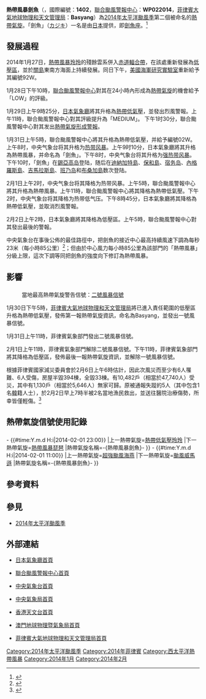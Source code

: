 {{NoteUTC+8}}
{{NoteTA
|G1=TyphoonNew
|G2=TyphoonOld
|G3=Weather
|T=zh:熱帶風暴劍魚 (2014年); zh-cn:热带风暴剑鱼 (2014年); zh-hk:熱帶風暴劍魚 (2014年); zh-tw:輕度颱風劍魚 (2014年)
|1=zh:熱帶風暴劍魚; zh-cn:热带风暴剑鱼; zh-hk:熱帶風暴劍魚; zh-tw:輕度颱風劍魚
|2=zh:熱帶風暴玲玲; zh-cn:热带风暴玲玲; zh-hk:熱帶風暴玲玲; zh-tw:輕度颱風玲玲
|skin=typhoon
}}
{{颱風基礎資訊
|颱風名稱               = 熱帶風暴劍魚
|外文名稱               = Tropical Storm Kajiki
|外文語言               = 英文 
|代表圖像               = Kajiki Jan 31 2014 0440Z.jpg
|代表圖像名稱           = 1月31日的熱帶風暴劍魚
|形成日期               = 2014年1月29日
|消散日期               = 2014年2月2日
|十分鐘平均風速JMA      = 35|JMA=knot
|十分鐘平均風速CWB      = 18|CWB=m/s
|十分鐘平均風速KMA      = 18|KMA=m/s
|十分鐘平均風速HKO      = 85
|十分鐘平均風速PAGASA   = 85
|十分鐘平均風速NCHMF    = 70
|二分鐘平均風速         = 23|NMC=m/s
|一分鐘平均風速         = 35|SSHS=knot<!--JTWC-->
|瞬間最大陣風           = 95
|最低氣壓               = 1000<!--JMA-->
|氣旋能量指數           = 0.245
|財產損失               = 
|死傷人數               = {{PHI}}6死6傷<ref name=NDRRMC-Basyang>{{cite web|url=http://www.ndrrmc.gov.ph/attachments/article/1143/UPD%20re%20SitRep%209%20Effects%20TS%20Basyang%20(06FEB2014).pdf|title=SitRep No. 9 – Effects of Tropical Depression Basyang|date=2014-02-06|publisher=菲律賓國家減災委員會|deadurl=yes|archiveurl=https://web.archive.org/web/20140222170039/http://www.ndrrmc.gov.ph/attachments/article/1143/UPD%20re%20SitRep%209%20Effects%20TS%20Basyang%20%2806FEB2014%29.pdf|archivedate=2014-02-22}}</ref>
|影響地區               = {{FSM}}<br>{{PLW}}<br>{{PHI}}
|颱風路徑圖             = Kajiki_2014_track.png
|風季年份               = 2014
|風季位置               = 太平洋
}}
'''熱帶風暴劍魚'''（{{lang-en|'''Tropical Storm Kajiki'''}}，國際編號：'''1402'''，[[聯合颱風警報中心|聯合颱風警報中心]]：'''WP022014'''，[[菲律賓大氣地球物理和天文管理局|菲律賓大氣地球物理和天文管理局]]：'''Basyang'''）為[[2014年太平洋颱風季|2014年太平洋颱風季]]第二個被命名的[[熱帶氣旋|熱帶氣旋]]。「劍魚」（[[劍魚座|カジキ]]）一名是由[[日本|日本]]提供，即[[劍魚座|劍魚座]]。<ref>{{cite web|url=http://www.hko.gov.hk/informtc/sound/tc_pronunciation2014_uc.htm#Japan|title=熱帶氣旋名稱的意義|author=香港天文台|accessdate=2014-01-18|archive-date=2014-11-04|archive-url=https://web.archive.org/web/20141104153021/http://www.hko.gov.hk/informtc/sound/tc_pronunciation2014_uc.htm#Japan|dead-url=no}}</ref>

==發展過程==
{{Phs wikify}}
2014年1月27日，[[熱帶風暴玲玲_(2014年)|熱帶風暴玲玲]]的殘餘雲系併入[[赤道輻合帶|赤道輻合帶]]，在該處重新發展為[[低壓區|低壓區]]，並於[[關島|關島]]東南方海面上持續發展。同日下午，[[美國海軍研究實驗室|美國海軍研究實驗室]]重新給予其編號92W。

1月28日下午10時，[[聯合颱風警報中心|聯合颱風警報中心]]對其在24小時內形成為[[熱帶氣旋|熱帶氣旋]]的機會給予「LOW」的評級。

1月29日上午9時25分，[[日本氣象廳|日本氣象廳]]將其升格為[[熱帶低氣壓|熱帶低氣壓]]，並發出烈風警報。上午11時，聯合颱風警報中心對其評級提升為「MEDIUM」。
下午1时30分，聯合颱風警報中心對其发出[[熱帶氣旋形成警報|熱帶氣旋形成警報]]。

1月31日上午5時，聯合颱風警報中心將其升格為熱帶低氣壓，并給予編號02W。上午8时，中央气象台将其升格为[[热带风暴|热带风暴]]。上午9时10分，日本氣象廳將其升格為熱帶風暴，并命名為「劍魚」。下午8时，中央气象台将其升格为[[强热带风暴|强热带风暴]]。下午10时，「劍魚」在[[錫亞高岛|錫亞高岛]]登陆，随后在[[迪納加特島|迪納加特島]]、[[保和島|保和島]]、[[宿务岛|宿务岛]]、[[內格羅斯島|內格羅斯島]]、[[吉馬拉斯島|吉馬拉斯島]]、[[班乃岛|班乃岛]]和[[布桑加島|布桑加島]]数次登陆。

2月1日上午2时，中央气象台将其降格为热带风暴。上午5時，聯合颱風警報中心將其升格為熱帶風暴。上午11時，聯合颱風警報中心將其降格為熱帶低氣壓。下午2时，中央气象台将其降格为热带低气压。下午8時45分，日本氣象廳將其降格為熱帶低氣壓，並取消烈風警報。

2月2日上午2時，日本氣象廳將其降格為低壓區。上午5時，聯合颱風警報中心對其發出最後的警報。

中央氣象台在事後公佈的最佳路徑中，把劍魚的接近中心最高持續風速下調為每秒23米（每小時85公里）<ref>{{cite web |url=http://tcdata.typhoon.gov.cn/CMABSTdata/CH2014BST.txt |title=存档副本 |accessdate=2015-05-12 |deadurl=yes |archiveurl=https://web.archive.org/web/20150406160932/http://tcdata.typhoon.gov.cn/CMABSTdata/CH2014BST.txt |archivedate=2015-04-06 }}</ref>；但由於中心風力每小時85公里為該部門的「熱帶風暴」分級上限，這次下調等同把劍魚的強度向下修訂為熱帶風暴。

==影響==
==={{PHI}}===
: 當地最高熱帶氣旋警告信號：[[熱帶氣旋警告#菲律賓|二號風暴信號]]
1月30日下午5時，[[菲律賓大氣地球物理和天文管理局|菲律賓大氣地球物理和天文管理局]]將已進入責任範圍的低壓區升格為熱帶低氣壓，發佈第一報熱帶氣旋資訊，命名為Basyang，並發出一號風暴信號。

1月31日上午11時，菲律賓氣象部門發出二號風暴信號。

2月1日上午11時，菲律賓氣象部門解除二號風暴信號。下午11時，菲律賓氣象部門將其降格為低壓區，發佈最後一報熱帶氣旋資訊，並解除一號風暴信號。

根據菲律賓國家減災委員會於2月6日上午6時估計，因此次風災而至少有6人罹難、6人受傷，房屋半毀394棟，全毀33棟。有10,482戶（相當於47,740人）受災，其中有1,130戶（相當於5,646人）無家可歸。原被通報失蹤的5人（其中包含1名[[大韩民国|韓]]籍人士），於2月2日早上7時半被2名當地漁民救出，並送往醫院治療傷勢，所幸皆僅輕傷。<ref name=NDRRMC-Basyang>{{cite web|url=http://www.ndrrmc.gov.ph/attachments/article/1143/UPD%20re%20SitRep%209%20Effects%20TS%20Basyang%20(06FEB2014).pdf|title=SitRep No. 9 – Effects of Tropical Depression Basyang|date=2014-02-06|publisher=菲律賓國家減災委員會|deadurl=yes|archiveurl=https://web.archive.org/web/20140222170039/http://www.ndrrmc.gov.ph/attachments/article/1143/UPD%20re%20SitRep%209%20Effects%20TS%20Basyang%20%2806FEB2014%29.pdf|archivedate=2014-02-22}}</ref>

==熱帶氣旋信號使用記錄==
==={{PHI}}===
{{熱帶氣旋警告使用記錄
|氣象台={{flagicon|Philippines}}[[菲律賓大氣地球物理和天文管理局|菲律賓大氣地球物理和天文管理局]]
|熱帶氣旋警告=[[熱帶氣旋警告#菲律賓|一號風暴信號]]
|使用時間A={{#time:Y.m.d H:i|2014-01-30 17:00}} - {{#time:Y.m.d H:i|2014-02-01 23:00}}
|上一熱帶氣旋=[[熱帶風暴玲玲_(2014年)|熱帶低氣壓玲玲]]
|下一熱帶氣旋=[[熱帶風暴琵琶_(2014年)|熱帶風暴琵琶]]
|熱帶氣旋名稱=-{熱帶風暴劍魚}-
}}
{{熱帶氣旋警告使用記錄
|氣象台={{flagicon|Philippines}}[[菲律賓大氣地球物理和天文管理局|菲律賓大氣地球物理和天文管理局]]
|熱帶氣旋警告=[[熱帶氣旋警告#菲律賓|二號風暴信號]]
|使用時間A={{#time:Y.m.d H:i|2014-01-31 11:00}} - {{#time:Y.m.d H:i|2014-02-01 11:00}}
|上一熱帶氣旋=[[颱風海燕_(2013年)|超強颱風海燕]]
|下一熱帶氣旋=[[颱風威馬遜_(2014年)|颱風威馬遜]]
|熱帶氣旋名稱=-{熱帶風暴劍魚}-
}}

==參考資料==
{{reflist|2}}
==參見==
{{Commons category|Tropical Storm Kajiki (2014)}}
*[[2014年太平洋颱風季|2014年太平洋颱風季]]

==外部連結==
*{{ja}}[http://www.jma.go.jp/ 日本氣象廳首頁] {{Wayback|url=http://www.jma.go.jp/ |date=20061107170045 }}
*{{en}}[http://www.usno.navy.mil/JTWC/ 聯合颱風警報中心首頁] {{Wayback|url=http://www.usno.navy.mil/JTWC/ |date=20150809201922 }}
*{{zh-cn}}[https://web.archive.org/web/20120928121548/http://www.nmc.gov.cn/ 中央氣象台首頁]
*{{zh-tw}}[http://www.cwb.gov.tw/ 中央氣象局首頁] {{Wayback|url=http://www.cwb.gov.tw/ |date=20181025071210 }}
*{{zh-hk}}[http://www.hko.gov.hk/ 香港天文台首頁] {{Wayback|url=http://www.hko.gov.hk/ |date=20110224003313 }}
*{{zh-hk}}[http://www.smg.gov.mo/ 澳門地球物理暨氣象局首頁] {{Wayback|url=http://www.smg.gov.mo/ |date=20140517030343 }}
*{{en}}[http://www.pagasa.dost.gov.ph/ 菲律賓大氣地球物理和天文管理局首頁] {{Wayback|url=http://www.pagasa.dost.gov.ph/ |date=20081216234000 }}

{{2014_Pacific_typhoon_season_buttons}}
[[Category:2014年太平洋颱風季|Category:2014年太平洋颱風季]]
[[Category:2014年菲律賓|Category:2014年菲律賓]]
[[Category:西太平洋熱帶風暴|Category:西太平洋熱帶風暴]]
[[Category:2014年1月|Category:2014年1月]]
[[Category:2014年2月|Category:2014年2月]]